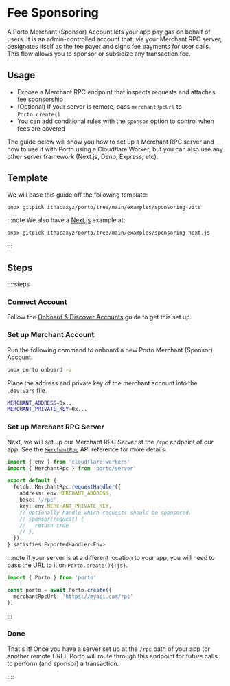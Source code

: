 
# Fee Sponsoring

A Porto Merchant (Sponsor) Account lets your app pay gas on behalf of users.
It is an admin-controlled account that, via your Merchant RPC server,
designates itself as the fee payer and signs fee payments for user calls.
This flow allows you to sponsor or subsidize any transaction fee.

## Usage

- Expose a Merchant RPC endpoint that inspects requests and attaches fee sponsorship
- (Optional) If your server is remote, pass `merchantRpcUrl` to `Porto.create()`
- You can add conditional rules with the `sponsor` option to control when fees are covered

The guide below will show you how to set up a Merchant RPC server and how to use it with Porto
using a Cloudflare Worker, but you can also use any other server framework (Next.js, Deno, Express, etc).

## Template

We will base this guide off the following template:

```bash
pnpx gitpick ithacaxyz/porto/tree/main/examples/sponsoring-vite
```

:::note
We also have a [Next.js](https://nextjs.org) example at:

```bash
pnpx gitpick ithacaxyz/porto/tree/main/examples/sponsoring-next.js
```

:::

## Steps

::::steps

### Connect Account

Follow the [Onboard & Discover Accounts](/sdk/guides/discover-accounts) guide to get this set up.

### Set up Merchant Account

Run the following command to onboard a new Porto Merchant (Sponsor) Account.

```sh
pnpx porto onboard -a
```

Place the address and private key of the merchant account into the `.dev.vars` file.

```sh
MERCHANT_ADDRESS=0x...
MERCHANT_PRIVATE_KEY=0x...
```

### Set up Merchant RPC Server

Next, we will set up our Merchant RPC Server at the `/rpc` endpoint of our app.
See the [`MerchantRpc`](/sdk/api/merchantRpc/requestHandler) API reference for more details.

```ts
import { env } from 'cloudflare:workers'
import { MerchantRpc } from 'porto/server'

export default {
  fetch: MerchantRpc.requestHandler({
    address: env.MERCHANT_ADDRESS,
    base: '/rpc',
    key: env.MERCHANT_PRIVATE_KEY,
    // Optionally handle which requests should be sponsored.
    // sponsor(request) {
    //   return true
    // },
  }),
} satisfies ExportedHandler<Env>
```

:::note
If your server is at a different location to your app, you will need to pass the URL
to it on `Porto.create(){:js}`.

```ts twoslash  
import { Porto } from 'porto'

const porto = await Porto.create({
  merchantRpcUrl: 'https://myapi.com/rpc'
})
```

:::

### Done

That's it! Once you have a server set up at the `/rpc` path of your app (or another remote URL),
Porto will route through this endpoint for future calls to perform (and sponsor) a transaction.

::::
